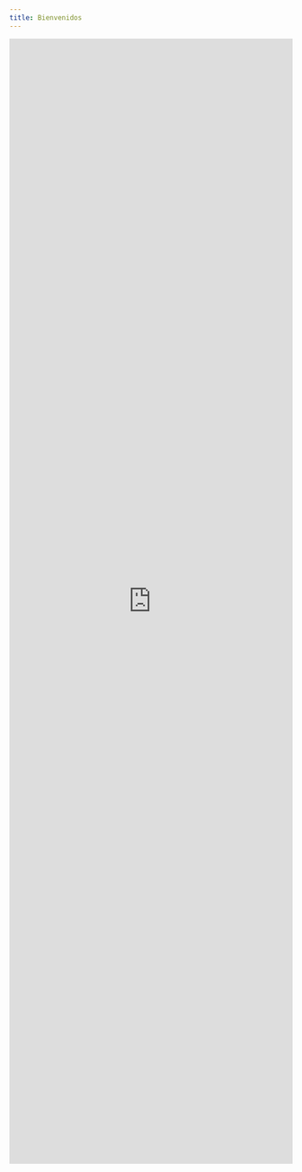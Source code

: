 ```yaml
---
title: Bienvenidos 
---
```



<iframe src="http://wemob.es/"
style="border:none;" width="100%" height="2000" aling="center"></iframe> 
